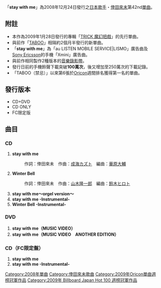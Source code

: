 {{Infobox song
| name       = stay with me
| type       = [[單曲|單曲]]
| cover      = Stay with me, Cover of Koda kumi's single.jpg
| artist     = [[倖田來未|倖田來未]]
| released   = 2008年12月24日
| recorded   = 
| genre      = [[J-POP|J-POP]]
| length     = 20分45秒
| label      = [[rhythm_zone|rhythm zone]]
| producer   = 
| certification = * 金唱片（CD,日本唱片協會）
* 雙白金唱片（手機鈴聲,日本唱片協會）
* 金唱片（全曲下載,日本唱片協會）
| chart_position = * 週間最高第1名（[[Oricon|Oricon]]）
* 2009年1月度月間順位3名（Oricon）
* 2009年度年間順位88名（Oricon）
| prev_title = [[TABOO_禁忌|TABOO]]
| prev_year  = 2008
| next_title = [[It's_all_love!|It's all love!]]
| next_year  = 2009
}}
「'''stay with me'''」為2008年12月24日發行之[[日本|日本]][[歌手|歌手]]・[[倖田來未|倖田來未]]第42nd[[單曲|單曲]]。

== 附註 ==
* 本作為2009年1月28日發行的專輯「[[TRICK|TRICK 魔幻把戲]]」的先行單曲。
* 與前作「[[TABOO_禁忌|TABOO]]」相隔約2個月半發行的新單曲。
* 「'''stay with me'''」為「au LISTEN MOBILE SERVICE|LISMO」廣告曲及[[Sony_Ericsson|Sony Ericsson]]的手機「Xmini」廣告曲。
* 與前作相同製作2種版本的[[音樂錄影帶|音樂錄影帶]]。
* 發行日前的手機鈴聲下載突破'''100萬次'''，後又增加至250萬次的下載記錄。
* 「TABOO（禁忌）」以來第6張於[[Oricon|Oricon]]週間排名獲得第一名的單曲。

== 發行版本 ==
* CD+DVD
* CD ONLY
* FC限定版

== 曲目 ==
=== CD ===
# '''stay with me'''
#: 作詞：倖田來未　作曲：[[成海カズト|成海カズト]]　編曲：[[華原大輔|華原大輔]]
# '''Winter Bell'''
#: 作詞：倖田來未　作曲：[[山木隆一郎|山木隆一郎]]　編曲：[[鈴木ヒロト|鈴木ヒロト]]
# '''stay with me〜orgel version〜'''
# '''stay with me -Instrumental-'''
# '''Winter Bell -Instrumental-'''

=== DVD ===
# '''stay with me（MUSIC VIDEO）'''
# '''stay with me（MUSIC VIDEO　ANOTHER EDITION）'''

=== CD（FC限定盤） ===
# '''stay with me'''
# '''stay with me -Instrumental-'''



{{倖田來未}}
{{Oricon單曲週榜冠軍 (2009年)|2009年1月5日—1月12日（合算週），共2週}}
{{Billboard JAPAN Hot 100 週榜冠軍 (2009年)|2009年1月5日－1月12日（合算週），共2週}}

[[Category:2008年單曲|Category:2008年單曲]]
[[Category:倖田來未歌曲|Category:倖田來未歌曲]]
[[Category:2009年Oricon單曲週榜冠軍作品|Category:2009年Oricon單曲週榜冠軍作品]]
[[Category:2009年_Billboard_Japan_Hot_100_週榜冠軍作品|Category:2009年 Billboard Japan Hot 100 週榜冠軍作品]]